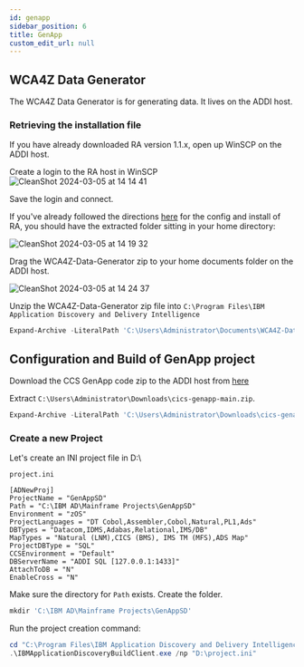 ```yaml
---
id: genapp
sidebar_position: 6
title: GenApp
custom_edit_url: null
---
```


## WCA4Z Data Generator

The WCA4Z Data Generator is for generating data. It lives on the ADDI host.

### Retrieving the installation file

If you have already downloaded RA version 1.1.x, open up WinSCP on the ADDI host.

Create a login to the RA host in WinSCP
![CleanShot 2024-03-05 at 14 14 41](https://media.github.ibm.com/user/20330/files/f2cced1c-8810-4c16-9999-58922143b628)

Save the login and connect.

If you've already followed the directions [here](Refactor) for the config and install of RA, you should have the extracted folder sitting in your home directory:

![CleanShot 2024-03-05 at 14 19 32](https://media.github.ibm.com/user/20330/files/9c73f00c-6fcd-4601-9ae4-28bf5561a3ae)

Drag the WCA4Z-Data-Generator zip to your home documents folder on the ADDI host.

![CleanShot 2024-03-05 at 14 24 37](https://media.github.ibm.com/user/20330/files/d9ad5ab6-c96a-48b2-b346-db579b969e37)

Unzip the WCA4Z-Data-Generator zip file into `C:\Program Files\IBM Application Discovery and Delivery Intelligence`
```powershell
Expand-Archive -LiteralPath 'C:\Users\Administrator\Documents\WCA4Z-Data-Generator-1.1.2.zip' -DestinationPath 'C:\Program Files\IBM Application Discovery and Delivery Intelligence'
```

## Configuration and Build of GenApp project

Download the CCS GenApp code zip to the ADDI host from [here](https://github.com/cicsdev/cics-genapp/archive/refs/heads/main.zip)

Extract `C:\Users\Administrator\Downloads\cics-genapp-main.zip`.

```powershell
Expand-Archive -LiteralPath 'C:\Users\Administrator\Downloads\cics-genapp-main.zip' -DestinationPath 'D:\'
```

### Create a new Project

Let's create an INI project file in D:\

`project.ini`
```tsx
[ADNewProj]
ProjectName = "GenAppSD"
Path = "C:\IBM AD\Mainframe Projects\GenAppSD"
Environment = "zOS"
ProjectLanguages = "DT Cobol,Assembler,Cobol,Natural,PL1,Ads"
DBTypes = "Datacom,IDMS,Adabas,Relational,IMS/DB"
MapTypes = "Natural (LNM),CICS (BMS), IMS TM (MFS),ADS Map"
ProjectDBType = "SQL"
CCSEnvironment = "Default"
DBServerName = "ADDI SQL [127.0.0.1:1433]"
AttachToDB = "N"
EnableCross = "N"
```

Make sure the directory for `Path` exists. Create the folder.
```powershell
mkdir 'C:\IBM AD\Mainframe Projects\GenAppSD'
```

Run the project creation command:

```powershell
cd "C:\Program Files\IBM Application Discovery and Delivery Intelligence\IBM Application Discovery Build Client\Bin\Release"
.\IBMApplicationDiscoveryBuildClient.exe /np "D:\project.ini"

```

